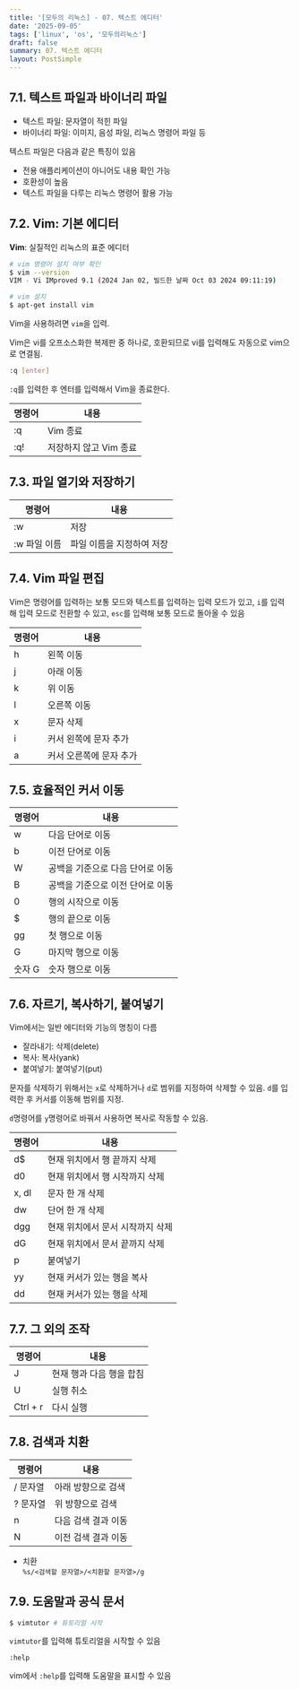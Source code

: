 ```yaml
---
title: '[모두의 리눅스] - 07. 텍스트 에디터'
date: '2025-09-05'
tags: ['linux', 'os', '모두의리눅스']
draft: false
summary: 07. 텍스트 에디터
layout: PostSimple
---
```


## 7.1. 텍스트 파일과 바이너리 파일

- 텍스트 파일: 문자열이 적힌 파일
- 바이너리 파일: 이미지, 음성 파일, 리눅스 명령어 파일 등

텍스트 파일은 다음과 같은 특징이 있음

- 전용 애플리케이션이 아니어도 내용 확인 가능
- 호환성이 높음
- 텍스트 파일을 다루는 리눅스 명령어 활용 가능

## 7.2. Vim: 기본 에디터

**Vim**: 실질적인 리눅스의 표준 에디터

```bash
# vim 명령어 설치 여부 확인
$ vim --version
VIM - Vi IMproved 9.1 (2024 Jan 02, 빌드한 날짜 Oct 03 2024 09:11:19)

# vim 설치
$ apt-get install vim
```

Vim을 사용하려면 `vim`을 입력.

Vim은 vi를 오프소스화한 복제판 중 하나로, 호환되므로 vi를 입력해도 자동으로 vim으로 연결됨.

```bash
:q [enter]
```

`:q`를 입력한 후 엔터를 입력해서 Vim을 종료한다.

| 명령어 | 내용                   |
| ------ | ---------------------- |
| :q     | Vim 종료               |
| :q!    | 저장하지 않고 Vim 종료 |

## 7.3. 파일 열기와 저장하기

| 명령어       | 내용                      |
| ------------ | ------------------------- |
| :w           | 저장                      |
| :w 파일 이름 | 파일 이름을 지정하여 저장 |

## 7.4. Vim 파일 편집

Vim은 명령어를 입력하는 보통 모드와 텍스트를 입력하는 입력 모드가 있고, `i`를 입력해 입력 모드로 전환할 수 있고, `esc`를 입력해 보통 모드로 돌아올 수 있음

| 명령어 | 내용                    |
| ------ | ----------------------- |
| h      | 왼쪽 이동               |
| j      | 아래 이동               |
| k      | 위 이동                 |
| l      | 오른쪽 이동             |
| x      | 문자 삭제               |
| i      | 커서 왼쪽에 문자 추가   |
| a      | 커서 오른쪽에 문자 추가 |

## 7.5. 효율적인 커서 이동

| 명령어 | 내용                             |
| ------ | -------------------------------- |
| w      | 다음 단어로 이동                 |
| b      | 이전 단어로 이동                 |
| W      | 공백을 기준으로 다음 단어로 이동 |
| B      | 공백을 기준으로 이전 단어로 이동 |
| 0      | 행의 시작으로 이동               |
| $      | 행의 끝으로 이동                 |
| gg     | 첫 행으로 이동                   |
| G      | 마지막 행으로 이동               |
| 숫자 G | 숫자 행으로 이동                 |

## 7.6. 자르기, 복사하기, 붙여넣기

Vim에서는 일반 에디터와 기능의 명칭이 다름

- 잘라내기: 삭제(delete)
- 복사: 복사(yank)
- 붙여넣기: 붙여넣기(put)

문자를 삭제하기 위해서는 `x`로 삭제하거나 `d`로 범위를 지정하여 삭제할 수 있음. `d`를 입력한 후 커서를 이동해 범위를 지정.

`d`명령어를 `y`명령어로 바꿔서 사용하면 복사로 작동할 수 있음.

| 명령어 | 내용                             |
| ------ | -------------------------------- |
| d$     | 현재 위치에서 행 끝까지 삭제     |
| d0     | 현재 위치에서 행 시작까지 삭제   |
| x, dl  | 문자 한 개 삭제                  |
| dw     | 단어 한 개 삭제                  |
| dgg    | 현재 위치에서 문서 시작까지 삭제 |
| dG     | 현재 위치에서 문서 끝까지 삭제   |
| p      | 붙여넣기                         |
| yy     | 현재 커서가 있는 행을 복사       |
| dd     | 현재 커서가 있는 행을 삭제       |

## 7.7. 그 외의 조작

| 명령어   | 내용                     |
| -------- | ------------------------ |
| J        | 현재 행과 다음 행을 합침 |
| U        | 실행 취소                |
| Ctrl + r | 다시 실행                |

## 7.8. 검색과 치환

| 명령어   | 내용                |
| -------- | ------------------- |
| / 문자열 | 아래 방향으로 검색  |
| ? 문자열 | 위 방향으로 검색    |
| n        | 다음 검색 결과 이동 |
| N        | 이전 검색 결과 이동 |

- 치환  
  `%s/<검색할 문자열>/<치환할 문자열>/g`

## 7.9. 도움말과 공식 문서

```bash
$ vimtutor # 튜토리얼 시작
```

`vimtutor`를 입력해 튜토리얼을 시작할 수 있음

```vim
:help
```

vim에서 `:help`를 입력해 도움말을 표시할 수 있음
